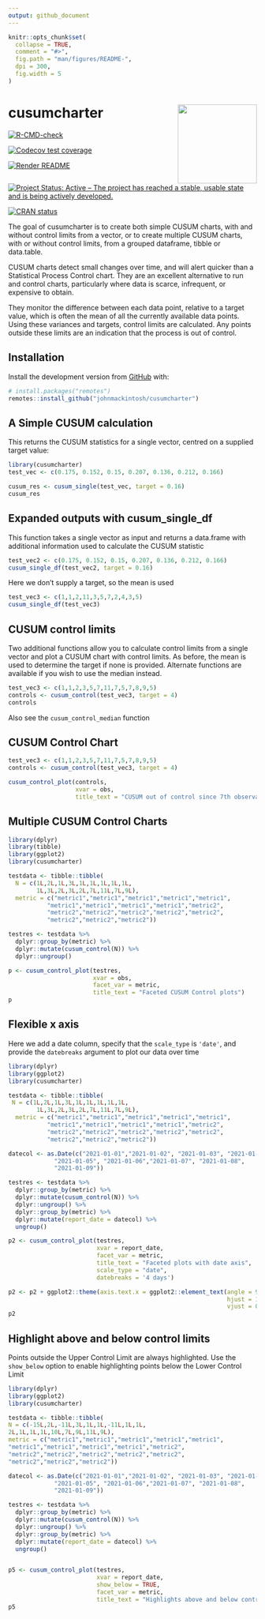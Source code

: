```yaml
---
output: github_document
---
```


<!-- README.md is generated from README.Rmd. Please edit that file -->

```r
knitr::opts_chunk$set(
  collapse = TRUE,
  comment = "#>",
  fig.path = "man/figures/README-",
  dpi = 300,
  fig.width = 5
)
```

# cusumcharter <img src="man/figures/logo.png" width="160px" align="right" /> 


<!-- badges: start -->

[![R-CMD-check](https://github.com/johnmackintosh/cusumcharter/workflows/R-CMD-check/badge.svg)](https://github.com/johnmackintosh/cusumcharter/actions)

[![Codecov test coverage](https://codecov.io/gh/johnmackintosh/cusumcharter/branch/master/graph/badge.svg)](https://app.codecov.io/gh/johnmackintosh/cusumcharter?branch=master)

[![Render README](https://github.com/johnmackintosh/cusumcharter/actions/workflows/render-readme.yaml/badge.svg)](https://github.com/johnmackintosh/cusumcharter/actions/workflows/render-readme.yaml)

[![Project Status: Active – The project has reached a stable, usable state and is being actively developed.](https://www.repostatus.org/badges/latest/active.svg)](https://www.repostatus.org/#active)

[![CRAN status](https://www.r-pkg.org/badges/version/cusumcharter)](https://CRAN.R-project.org/package=cusumcharter)
<!-- badges: end -->

The goal of cusumcharter is to create both simple CUSUM charts, with and without control limits from a vector, or to create multiple CUSUM charts, with or without control limits, from a grouped dataframe, tibble or data.table.


CUSUM charts detect small changes over time, and will alert quicker than a Statistical Process Control chart. They are an excellent alternative to run and control charts, particularly where data is scarce, infrequent, or expensive to obtain.  

They monitor the difference between each data point, relative to a target value, which is often the mean of all the currently available data points. Using these variances and targets, control limits are calculated.
Any points outside these limits are an indication that the process is out of control. 

## Installation

Install the development version from [GitHub](https://github.com/) with:

``` r
# install.packages("remotes")
remotes::install_github("johnmackintosh/cusumcharter")
```

## A Simple CUSUM calculation

This returns the CUSUM statistics for a single vector, centred on a supplied target value:

```r
library(cusumcharter)
test_vec <- c(0.175, 0.152, 0.15, 0.207, 0.136, 0.212, 0.166)

cusum_res <- cusum_single(test_vec, target = 0.16)
cusum_res

```

## Expanded outputs with cusum_single_df

This function takes a single vector as input and returns a data.frame with additional information used to calculate the CUSUM statistic

```r
test_vec2 <- c(0.175, 0.152, 0.15, 0.207, 0.136, 0.212, 0.166)
cusum_single_df(test_vec2, target = 0.16)
```

Here we don't supply a target, so the mean is used
```r
test_vec3 <- c(1,1,2,11,3,5,7,2,4,3,5)
cusum_single_df(test_vec3)
```


## CUSUM control limits

Two additional functions allow you to calculate control limits from a single vector and plot a CUSUM chart with control limits. As before, the mean is used to determine the target if none is provided. Alternate functions are available if you wish to use the median instead.

```r
test_vec3 <- c(1,1,2,3,5,7,11,7,5,7,8,9,5)
controls <- cusum_control(test_vec3, target = 4)
controls

```
Also see the ```cusum_control_median``` function


## CUSUM Control Chart

```r
test_vec3 <- c(1,1,2,3,5,7,11,7,5,7,8,9,5)
controls <- cusum_control(test_vec3, target = 4)

cusum_control_plot(controls, 
                   xvar = obs, 
                   title_text = "CUSUM out of control since 7th observation")
```


## Multiple CUSUM Control Charts 

```r
library(dplyr)
library(tibble)
library(ggplot2)
library(cusumcharter)

testdata <- tibble::tibble(
  N = c(1L,2L,1L,3L,1L,1L,1L,1L,1L,
        1L,3L,2L,3L,2L,7L,11L,7L,9L),
  metric = c("metric1","metric1","metric1","metric1","metric1",
           "metric1","metric1","metric1","metric1","metric2",
           "metric2","metric2","metric2","metric2","metric2",
           "metric2","metric2","metric2"))

testres <- testdata %>% 
  dplyr::group_by(metric) %>% 
  dplyr::mutate(cusum_control(N)) %>% 
  dplyr::ungroup()

p <- cusum_control_plot(testres, 
                        xvar = obs, 
                        facet_var = metric, 
                        title_text = "Faceted CUSUM Control plots")
p

```


## Flexible x axis

Here we  add a date column, specify that the ```scale_type``` is ```'date'```, and provide the ```datebreaks``` argument to plot our data over time

```r
library(dplyr)
library(ggplot2)
library(cusumcharter)

testdata <- tibble::tibble(
 N = c(1L,2L,1L,3L,1L,1L,1L,1L,1L,
        1L,3L,2L,3L,2L,7L,11L,7L,9L),
  metric = c("metric1","metric1","metric1","metric1","metric1",
           "metric1","metric1","metric1","metric1","metric2",
           "metric2","metric2","metric2","metric2","metric2",
           "metric2","metric2","metric2"))

datecol <- as.Date(c("2021-01-01","2021-01-02", "2021-01-03", "2021-01-04" ,
             "2021-01-05", "2021-01-06","2021-01-07", "2021-01-08", 
             "2021-01-09"))

testres <- testdata %>% 
  dplyr::group_by(metric) %>% 
  dplyr::mutate(cusum_control(N)) %>% 
  dplyr::ungroup() %>% 
  dplyr::group_by(metric) %>% 
  dplyr::mutate(report_date = datecol) %>% 
  ungroup()

p2 <- cusum_control_plot(testres, 
                         xvar = report_date,
                         facet_var = metric, 
                         title_text = "Faceted plots with date axis", 
                         scale_type = "date", 
                         datebreaks = '4 days')

p2 <- p2 + ggplot2::theme(axis.text.x = ggplot2::element_text(angle = 90,
                                                              hjust = 1, 
                                                              vjust = 0.5))
p2
```

## Highlight above and below control limits

Points outside the Upper Control Limit are always highlighted. 
Use the ```show_below``` option to enable highlighting points below the Lower Control Limit

```r
library(dplyr)
library(ggplot2)
library(cusumcharter)

testdata <- tibble::tibble(
N = c(-15L,2L,-11L,3L,1L,1L,-11L,1L,1L,
2L,1L,1L,1L,10L,7L,9L,11L,9L),
metric = c("metric1","metric1","metric1","metric1","metric1",
"metric1","metric1","metric1","metric1","metric2",
"metric2","metric2","metric2","metric2","metric2",
"metric2","metric2","metric2"))

datecol <- as.Date(c("2021-01-01","2021-01-02", "2021-01-03", "2021-01-04" ,
             "2021-01-05", "2021-01-06","2021-01-07", "2021-01-08",
             "2021-01-09"))

testres <- testdata %>%
  dplyr::group_by(metric) %>%
  dplyr::mutate(cusum_control(N)) %>%
  dplyr::ungroup() %>%
  dplyr::group_by(metric) %>%
  dplyr::mutate(report_date = datecol) %>%
  ungroup()


p5 <- cusum_control_plot(testres,
                         xvar = report_date,
                         show_below = TRUE,
                         facet_var = metric,
                         title_text = "Highlights above and below control limits")
p5

```


